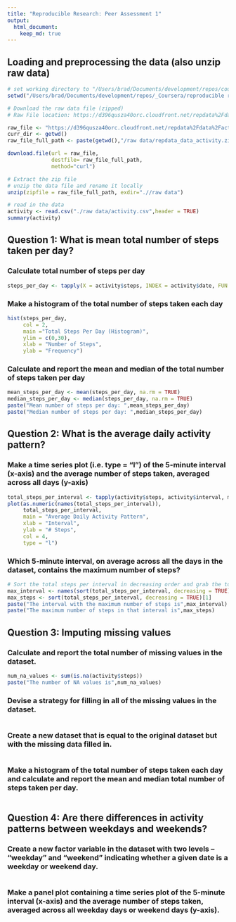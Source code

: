 ```yaml
---
title: "Reproducible Research: Peer Assessment 1"
output: 
  html_document:
    keep_md: true
---
```

## Loading and preprocessing the data (also unzip raw data)
```r
# set working directory to "/Users/brad/Documents/development/repos/coursera/reproducible research/project 1"
setwd("/Users/brad/Documents/development/repos/_Coursera/reproducible research/project 1/RepData_PeerAssessment1")

# Download the raw data file (zipped)
# Raw File location: https://d396qusza40orc.cloudfront.net/repdata%2Fdata%2Factivity.zip

raw_file <- "https://d396qusza40orc.cloudfront.net/repdata%2Fdata%2Factivity.zip"
curr_dir <- getwd() 
raw_file_full_path <- paste(getwd(),"/raw data/repdata_data_activity.zip",sep="")

download.file(url = raw_file,
              destfile= raw_file_full_path, 
              method="curl")

# Extract the zip file
# unzip the data file and rename it locally
unzip(zipfile = raw_file_full_path, exdir=".//raw data")

# read in the data
activity <- read.csv("./raw data/activity.csv",header = TRUE)
summary(activity)
```

## Question 1: What is mean total number of steps taken per day?
### Calculate total number of steps per day
```r
steps_per_day <- tapply(X = activity$steps, INDEX = activity$date, FUN = sum)
```
### Make a histogram of the total number of steps taken each day
```r
hist(steps_per_day,
     col = 2,
     main ="Total Steps Per Day (Histogram)",
     ylim = c(0,30),
     xlab = "Number of Steps", 
     ylab = "Frequency")
```

### Calculate and report the mean and median of the total number of steps taken per day
```r
mean_steps_per_day <- mean(steps_per_day, na.rm = TRUE)
median_steps_per_day <- median(steps_per_day, na.rm = TRUE)
paste("Mean number of steps per day: ",mean_steps_per_day)
paste("Median number of steps per day: ",median_steps_per_day)
```
## Question 2: What is the average daily activity pattern?

### Make a time series plot (i.e. \color{red}{\verb|type = "l"|}type = "l") of the 5-minute interval (x-axis) and the average number of steps taken, averaged across all days (y-axis)
```r
total_steps_per_interval <- tapply(activity$steps, activity$interval, mean, na.rm = TRUE)
plot(as.numeric(names(total_steps_per_interval)), 
     total_steps_per_interval, 
     main = "Average Daily Activity Pattern",
     xlab = "Interval",
     ylab = "# Steps", 
     col = 4,
     type = "l")
```

### Which 5-minute interval, on average across all the days in the dataset, contains the maximum number of steps?
```r
# Sort the total steps per interval in decreasing order and grab the top result.
max_interval <- names(sort(total_steps_per_interval, decreasing = TRUE)[1])
max_steps <- sort(total_steps_per_interval, decreasing = TRUE)[1]
paste("The interval with the maximum number of steps is",max_interval)
paste("The maximum number of steps in that interval is",max_steps)
```

## Question 3: Imputing missing values
### Calculate and report the total number of missing values in the dataset.
```r
num_na_values <- sum(is.na(activity$steps))
paste("The number of NA values is",num_na_values)
```
### Devise a strategy for filling in all of the missing values in the dataset. 
```r
```
### Create a new dataset that is equal to the original dataset but with the missing data filled in.
```r
```
### Make a histogram of the total number of steps taken each day and calculate and report the mean and median total number of steps taken per day. 
```r
```
## Question 4: Are there differences in activity patterns between weekdays and weekends?
### Create a new factor variable in the dataset with two levels – “weekday” and “weekend” indicating whether a given date is a weekday or weekend day.
```r
```
### Make a panel plot containing a time series plot of the 5-minute interval (x-axis) and the average number of steps taken, averaged across all weekday days or weekend days (y-axis).
```r
```
